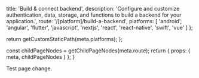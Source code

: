 
  title: 'Build & connect backend',
  description: 'Configure and customize authentication, data, storage, and functions to build a backend for your application.',
  route: '/[platform]/build-a-backend',
  platforms: [
    'android',
    'angular',
    'flutter',
    'javascript',
    'nextjs',
    'react',
    'react-native',
    'swift',
    'vue'
  ]
};

  return getCustomStaticPath(meta.platforms);
};

  const childPageNodes = getChildPageNodes(meta.route);
  return {
    props: {
      meta,
      childPageNodes
    }
  };
}

Test page change.

<Overview childPageNodes={props.childPageNodes} />
